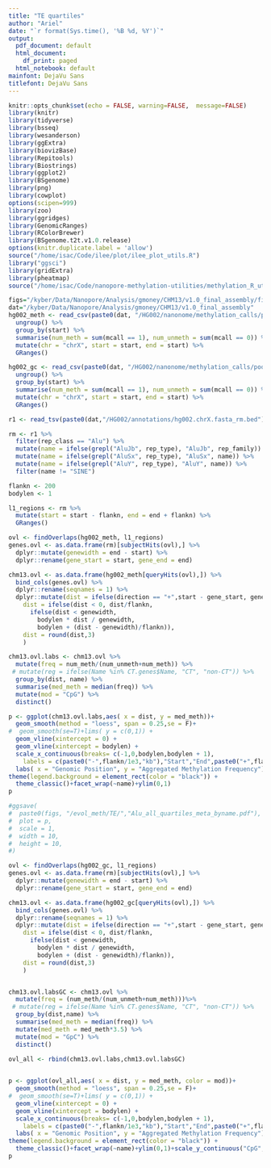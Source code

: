 ```yaml
---
title: "TE quartiles"
author: "Ariel"
date: "`r format(Sys.time(), '%B %d, %Y')`"
output:
  pdf_document: default
  html_document:
    df_print: paged
  html_notebook: default
mainfont: DejaVu Sans
titlefont: DejaVu Sans
---
```


```r
knitr::opts_chunk$set(echo = FALSE, warning=FALSE,  message=FALSE)
library(knitr)
library(tidyverse)
library(bsseq)
library(wesanderson)
library(ggExtra)
library(biovizBase)
library(Repitools)
library(Biostrings)
library(ggplot2)
library(BSgenome)
library(png)
library(cowplot)
options(scipen=999)
library(zoo)
library(ggridges)
library(GenomicRanges)
library(RColorBrewer)
library(BSgenome.t2t.v1.0.release)
options(knitr.duplicate.label = 'allow')
source("/home/isac/Code/ilee/plot/ilee_plot_utils.R")
library("ggsci")
library(gridExtra) 
library(pheatmap)
source("/home/isac/Code/nanopore-methylation-utilities/methylation_R_utils.R")
```

```r
figs="/kyber/Data/Nanopore/Analysis/gmoney/CHM13/v1.0_final_assembly/figures"
dat="/kyber/Data/Nanopore/Analysis/gmoney/CHM13/v1.0_final_assembly"
hg002_meth <- read_csv(paste0(dat, "/HG002/nanonome/methylation_calls/pooled/HG002_nanonome_chrX_CpGmethylation_ByCall.csv")) %>%
  ungroup() %>%
  group_by(start) %>%
  summarise(num_meth = sum(mcall == 1), num_unmeth = sum(mcall == 0)) %>%
  mutate(chr = "chrX", start = start, end = start) %>%
  GRanges()

hg002_gc <- read_csv(paste0(dat, "/HG002/nanonome/methylation_calls/pooled/HG002_nanonome_chrX_GpCmethylation_ByCall.csv")) %>%
  ungroup() %>%
  group_by(start) %>%
  summarise(num_meth = sum(mcall == 1), num_unmeth = sum(mcall == 0)) %>%
  mutate(chr = "chrX", start = start, end = start) %>%
  GRanges()
```

```r
r1 <- read_tsv(paste0(dat,"/HG002/annotations/hg002.chrX.fasta_rm.bed"), col_names = c("seqnames", "start", "end","rep_type", "len", "direction", "rep_family", "rep_class", "ID"))

rm <- r1 %>%
  filter(rep_class == "Alu") %>%
  mutate(name = ifelse(grepl("AluJb", rep_type), "AluJb", rep_family)) %>%
  mutate(name = ifelse(grepl("AluSx", rep_type), "AluSx", name)) %>%
  mutate(name = ifelse(grepl("AluY", rep_type), "AluY", name)) %>%
  filter(name != "SINE")

flankn <- 200
bodylen <- 1

l1_regions <- rm %>%
  mutate(start = start - flankn, end = end + flankn) %>%
  GRanges()

ovl <- findOverlaps(hg002_meth, l1_regions)
genes.ovl <- as.data.frame(rm)[subjectHits(ovl),] %>%
  dplyr::mutate(genewidth = end - start) %>%
  dplyr::rename(gene_start = start, gene_end = end) 

chm13.ovl <- as.data.frame(hg002_meth[queryHits(ovl),]) %>%
  bind_cols(genes.ovl) %>%
  dplyr::rename(seqnames = 1) %>%
  dplyr::mutate(dist = ifelse(direction == "+",start - gene_start, gene_end - start),
    dist = ifelse(dist < 0, dist/flankn,
      ifelse(dist < genewidth,
        bodylen * dist / genewidth,
        bodylen + (dist - genewidth)/flankn)), 
    dist = round(dist,3)
    )

chm13.ovl.labs <- chm13.ovl %>%
  mutate(freq = num_meth/(num_unmeth+num_meth)) %>%
 # mutate(reg = ifelse(Name %in% CT.genes$Name, "CT", "non-CT")) %>%
  group_by(dist, name) %>%
  summarise(med_meth = median(freq)) %>%
  mutate(mod = "CpG") %>%
  distinct()

p <- ggplot(chm13.ovl.labs,aes( x = dist, y = med_meth))+
  geom_smooth(method = "loess", span = 0.25,se = F)+
#  geom_smooth(se=T)+lims( y = c(0,1)) +
  geom_vline(xintercept = 0) +
  geom_vline(xintercept = bodylen) +
  scale_x_continuous(breaks= c(-1,0,bodylen,bodylen + 1),
    labels = c(paste0("-",flankn/1e3,"kb"),"Start","End",paste0("+",flankn/1e3,"kb"))) +
  labs( x = "Genomic Position", y = "Aggregated Methylation Frequency") +
theme(legend.background = element_rect(color = "black")) +
  theme_classic()+facet_wrap(~name)+ylim(0,1)
p

#ggsave(
#  paste0(figs, "/evol_meth/TE/","Alu_all_quartiles_meta_byname.pdf"),
#  plot = p,
#  scale = 1,
#  width = 10,
#  height = 10,
#)

```


```r
ovl <- findOverlaps(hg002_gc, l1_regions)
genes.ovl <- as.data.frame(rm)[subjectHits(ovl),] %>%
  dplyr::mutate(genewidth = end - start) %>%
  dplyr::rename(gene_start = start, gene_end = end) 

chm13.ovl <- as.data.frame(hg002_gc[queryHits(ovl),]) %>%
  bind_cols(genes.ovl) %>%
  dplyr::rename(seqnames = 1) %>%
  dplyr::mutate(dist = ifelse(direction == "+",start - gene_start, gene_end - start),
    dist = ifelse(dist < 0, dist/flankn,
      ifelse(dist < genewidth,
        bodylen * dist / genewidth,
        bodylen + (dist - genewidth)/flankn)), 
    dist = round(dist,3)
    )


chm13.ovl.labsGC <- chm13.ovl %>%
  mutate(freq = (num_meth/(num_unmeth+num_meth)))%>%
 # mutate(reg = ifelse(Name %in% CT.genes$Name, "CT", "non-CT")) %>%
  group_by(dist,name) %>%
  summarise(med_meth = median(freq)) %>%
  mutate(med_meth = med_meth*3.5) %>%
  mutate(mod = "GpC") %>%
  distinct()
  
ovl_all <- rbind(chm13.ovl.labs,chm13.ovl.labsGC)


p <- ggplot(ovl_all,aes( x = dist, y = med_meth, color = mod))+
  geom_smooth(method = "loess", span = 0.25,se = F)+
#  geom_smooth(se=T)+lims( y = c(0,1)) +
  geom_vline(xintercept = 0) +
  geom_vline(xintercept = bodylen) +
  scale_x_continuous(breaks= c(-1,0,bodylen,bodylen + 1),
    labels = c(paste0("-",flankn/1e3,"kb"),"Start","End",paste0("+",flankn/1e3,"kb"))) +
  labs( x = "Genomic Position", y = "Aggregated Methylation Frequency") +
theme(legend.background = element_rect(color = "black")) +
  theme_classic()+facet_wrap(~name)+ylim(0,1)+scale_y_continuous("CpG", sec.axis = sec_axis(~ (.)/3.5, name = "GpC"))
p
```

